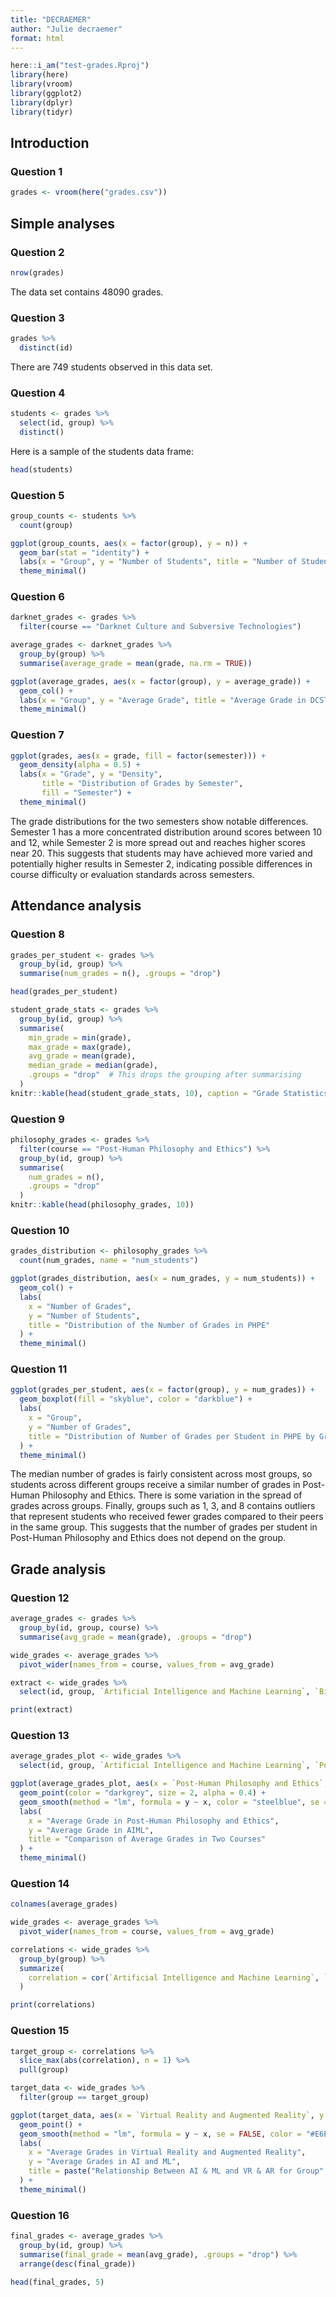 ```yaml
---
title: "DECRAEMER"
author: "Julie decraemer"
format: html
---
```

```r
here::i_am("test-grades.Rproj")
library(here)
library(vroom)
library(ggplot2)
library(dplyr)
library(tidyr)
```
## Introduction
### Question 1
```r
grades <- vroom(here("grades.csv"))
```
## Simple analyses
### Question 2
```r
nrow(grades)
```
The data set contains 48090 grades.

### Question 3
```r
grades %>%
  distinct(id)
```
There are 749 students observed in this data set.

### Question 4
```r
students <- grades %>%
  select(id, group) %>%
  distinct()
```
Here is a sample of the students data frame:
```r
head(students)
```

### Question 5
```r
group_counts <- students %>%
  count(group)

ggplot(group_counts, aes(x = factor(group), y = n)) +
  geom_bar(stat = "identity") +
  labs(x = "Group", y = "Number of Students", title = "Number of Students per Group") +
  theme_minimal()
```

### Question 6
```r
darknet_grades <- grades %>%
  filter(course == "Darknet Culture and Subversive Technologies")

average_grades <- darknet_grades %>%
  group_by(group) %>%
  summarise(average_grade = mean(grade, na.rm = TRUE))

ggplot(average_grades, aes(x = factor(group), y = average_grade)) +
  geom_col() +
  labs(x = "Group", y = "Average Grade", title = "Average Grade in DCST by Group") +
  theme_minimal()
```
### Question 7
```r
ggplot(grades, aes(x = grade, fill = factor(semester))) +
  geom_density(alpha = 0.5) +
  labs(x = "Grade", y = "Density", 
       title = "Distribution of Grades by Semester",
       fill = "Semester") +
  theme_minimal()
```
The grade distributions for the two semesters show notable differences. Semester 1 has a more concentrated distribution around scores between 10 and 12, while Semester 2 is more spread out and reaches higher scores near 20. This suggests that students may have achieved more varied and potentially higher results in Semester 2, indicating possible differences in course difficulty or evaluation standards across semesters.

## Attendance analysis
### Question 8
```r
grades_per_student <- grades %>%
  group_by(id, group) %>%
  summarise(num_grades = n(), .groups = "drop")

head(grades_per_student)
```
```r
student_grade_stats <- grades %>%
  group_by(id, group) %>%
  summarise(
    min_grade = min(grade),
    max_grade = max(grade),
    avg_grade = mean(grade),
    median_grade = median(grade),
    .groups = "drop"  # This drops the grouping after summarising
  )
knitr::kable(head(student_grade_stats, 10), caption = "Grade Statistics per Student (Sample)")
```
### Question 9
```r
philosophy_grades <- grades %>%
  filter(course == "Post-Human Philosophy and Ethics") %>%
  group_by(id, group) %>%
  summarise(
    num_grades = n(),
    .groups = "drop"
  )
knitr::kable(head(philosophy_grades, 10))
```
### Question 10
```r
grades_distribution <- philosophy_grades %>%
  count(num_grades, name = "num_students")

ggplot(grades_distribution, aes(x = num_grades, y = num_students)) +
  geom_col() +
  labs(
    x = "Number of Grades",
    y = "Number of Students",
    title = "Distribution of the Number of Grades in PHPE"
  ) +
  theme_minimal()
```
### Question 11
```r
ggplot(grades_per_student, aes(x = factor(group), y = num_grades)) +
  geom_boxplot(fill = "skyblue", color = "darkblue") +
  labs(
    x = "Group",
    y = "Number of Grades",
    title = "Distribution of Number of Grades per Student in PHPE by Group"
  ) +
  theme_minimal()
```
The median number of grades is fairly consistent across most groups, so students across different groups receive a similar number of grades in Post-Human Philosophy and Ethics. There is some variation in the spread of grades across groups. Finally, groups such as 1, 3, and 8 contains outliers that represent students who received fewer grades compared to their peers in the same group. This suggests that the number of grades per student in Post-Human Philosophy and Ethics does not depend on the group.

## Grade analysis
### Question 12
```r
average_grades <- grades %>%
  group_by(id, group, course) %>%
  summarise(avg_grade = mean(grade), .groups = "drop")

wide_grades <- average_grades %>%
  pivot_wider(names_from = course, values_from = avg_grade)

extract <- wide_grades %>%
  select(id, group, `Artificial Intelligence and Machine Learning`, `Bioengineering and Genetic Modification`)

print(extract)
```

### Question 13
```r
average_grades_plot <- wide_grades %>%
  select(id, group, `Artificial Intelligence and Machine Learning`, `Post-Human Philosophy and Ethics`)

ggplot(average_grades_plot, aes(x = `Post-Human Philosophy and Ethics`, y = `Artificial Intelligence and Machine Learning`)) +
  geom_point(color = "darkgrey", size = 2, alpha = 0.4) + 
  geom_smooth(method = "lm", formula = y ~ x, color = "steelblue", se = FALSE, linetype = "dashed") + 
  labs(
    x = "Average Grade in Post-Human Philosophy and Ethics",
    y = "Average Grade in AIML",
    title = "Comparison of Average Grades in Two Courses"
  ) +
  theme_minimal()
```
### Question 14
```r
colnames(average_grades)
```
```r
wide_grades <- average_grades %>%
  pivot_wider(names_from = course, values_from = avg_grade)

correlations <- wide_grades %>%
  group_by(group) %>%
  summarize(
    correlation = cor(`Artificial Intelligence and Machine Learning`, `Virtual Reality and Augmented Reality`, use = "complete.obs")
  )

print(correlations)
```

### Question 15
```r
target_group <- correlations %>%
  slice_max(abs(correlation), n = 1) %>%
  pull(group)

target_data <- wide_grades %>%
  filter(group == target_group)

ggplot(target_data, aes(x = `Virtual Reality and Augmented Reality`, y = `Artificial Intelligence and Machine Learning`)) +
  geom_point() +
  geom_smooth(method = "lm", formula = y ~ x, se = FALSE, color = "#E6E6FA") +
  labs(
    x = "Average Grades in Virtual Reality and Augmented Reality",
    y = "Average Grades in AI and ML",
    title = paste("Relationship Between AI & ML and VR & AR for Group", target_group)
  ) +
  theme_minimal()
```

### Question 16
```r
final_grades <- average_grades %>%
  group_by(id, group) %>%
  summarise(final_grade = mean(avg_grade), .groups = "drop") %>%
  arrange(desc(final_grade))
```
```r
head(final_grades, 5)
```
